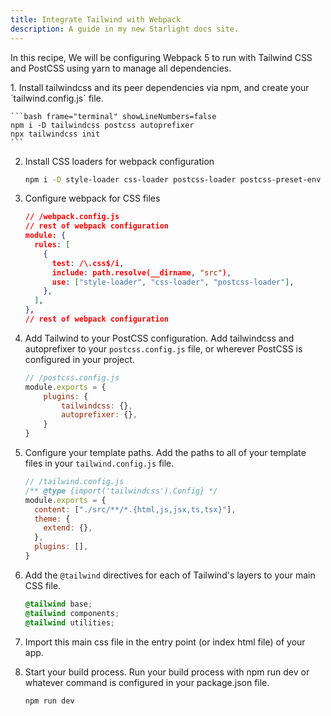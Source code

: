 ```yaml
---
title: Integrate Tailwind with Webpack
description: A guide in my new Starlight docs site.
---
```



In this recipe, We will be configuring Webpack 5 to run with Tailwind CSS and PostCSS using yarn to manage all dependencies.

<Steps>
1. Install tailwindcss and its peer dependencies via npm, and create your `tailwind.config.js` file.
    
    ```bash frame="terminal" showLineNumbers=false
    npm i -D tailwindcss postcss autoprefixer
    npx tailwindcss init
    ```
    
2. Install CSS loaders for webpack configuration
    
    ```bash frame="terminal" showLineNumbers=false
    npm i -D style-loader css-loader postcss-loader postcss-preset-env
    ```
    
3. Configure webpack for CSS files
    
    ```json
    // /webpack.config.js
    // rest of webpack configuration
    module: {
      rules: [
        {
          test: /\.css$/i,
          include: path.resolve(__dirname, "src"),
          use: ["style-loader", "css-loader", "postcss-loader"],
        },
      ],
    },
    // rest of webpack configuration
    ```
    
4. Add Tailwind to your PostCSS configuration. Add tailwindcss and autoprefixer to your `postcss.config.js` file, or wherever PostCSS is configured in your project.
    
    ```js
    // /postcss.config.js
    module.exports = {
    	plugins: {
    		tailwindcss: {},
    		autoprefixer: {},
    	}	
    }
    ```
    
5. Configure your template paths. Add the paths to all of your template files in your `tailwind.config.js` file.
    
    ```js
    // /tailwind.config.js
    /** @type {import('tailwindcss').Config} */
    module.exports = {
      content: ["./src/**/*.{html,js,jsx,ts,tsx}"],
      theme: {
        extend: {},
      },
      plugins: [],
    }
    ```
    
6. Add the `@tailwind` directives for each of Tailwind's layers to your main CSS file.
    
    ```css
    @tailwind base;
    @tailwind components;
    @tailwind utilities;
    ```
 
7. Import this main css file in the entry point (or index html file) of your app.
 
8. Start your build process. Run your build process with npm run dev or whatever command is configured in your package.json file.
    
    ```bash frame="terminal" showLineNumbers=false
    npm run dev
    ```
</Steps>